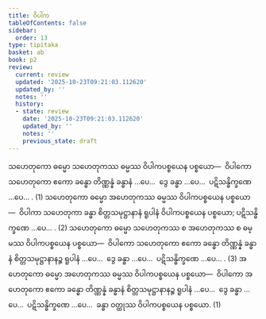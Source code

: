 ```yaml
---
title: ဝိပါက
tableOfContents: false
sidebar:
  order: 13
type: tipitaka
basket: ab
book: p2
review:
  current: review
  updated: '2025-10-23T09:21:03.112620'
  updated_by: ''
  notes: ''
  history:
  - state: review
    date: '2025-10-23T09:21:03.112620'
    updated_by: ''
    notes: ''
    previous_state: draft
---
```



<ReviewStatus review={frontmatter.review} showDetails={true} />

<HypothesisAnnotation frontmatter={frontmatter} />

<DynamicBreadcrumb />

<Division number="112" book="p2" e="ch" v="38" p="47">

<Paragraph number="306" book="p2">
သဟေတုကော ဓမ္မော သဟေတုကဿ ဓမ္မဿ ဝိပါကပစ္စယေန ပစ္စယော—  ဝိပါကော သဟေတုကော ဧကော ခန္ဓော တိဏ္ဏန္နံ ခန္ဓာနံ …ပေ…  ဒွေ ခန္ဓာ …ပေ…  ပဋိသန္ဓိက္ခဏေ …ပေ… . (1)
</Paragraph>

<Paragraph number="307" book="p2">
သဟေတုကော ဓမ္မော အဟေတုကဿ ဓမ္မဿ ဝိပါကပစ္စယေန ပစ္စယော—  ဝိပါကာ သဟေတုကာ ခန္ဓာ စိတ္တသမုဋ္ဌာနာနံ ရူပါနံ ဝိပါကပစ္စယေန ပစ္စယော; ပဋိသန္ဓိက္ခဏေ …ပေ… . (2)
</Paragraph>

<Paragraph number="308" book="p2">
သဟေတုကော ဓမ္မော သဟေတုကဿ စ အဟေတုကဿ စ ဓမ္မဿ ဝိပါကပစ္စယေန ပစ္စယော—  ဝိပါကော သဟေတုကော ဧကော ခန္ဓော တိဏ္ဏန္နံ ခန္ဓာနံ စိတ္တသမုဋ္ဌာနာနဉ္စ ရူပါနံ …ပေ…  ဒွေ ခန္ဓာ …ပေ…  ပဋိသန္ဓိက္ခဏေ …ပေ… . (3)
</Paragraph>

<Paragraph number="309" book="p2">
အဟေတုကော ဓမ္မော အဟေတုကဿ ဓမ္မဿ ဝိပါကပစ္စယေန ပစ္စယော—  ဝိပါကော အဟေတုကော ဧကော ခန္ဓော တိဏ္ဏန္နံ ခန္ဓာနံ စိတ္တသမုဋ္ဌာနာနဉ္စ ရူပါနံ …ပေ…  ဒွေ ခန္ဓာ …ပေ…  ပဋိသန္ဓိက္ခဏေ …ပေ…  ခန္ဓာ ဝတ္ထုဿ ဝိပါကပစ္စယေန ပစ္စယော. (1)
</Paragraph>
</Division>
